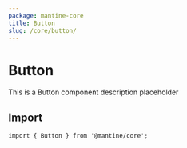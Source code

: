 ```yaml
---
package: mantine-core
title: Button
slug: /core/button/
---
```



# Button

This is a Button component description placeholder

<PageHeader
  source="mantine-core/src/Button/Button.tsx"
  docs="core/Button.mdx"
  package="@mantine/core"
/>

## Import

```tsx
import { Button } from '@mantine/core';
```

<PropsTable component="Button" />
